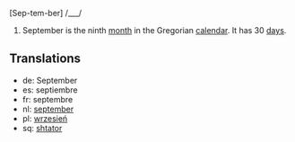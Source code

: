[Sep-tem-ber] /___/

#September is the ninth [[month]] in the Gregorian [[calendar]]. It has 30 [[day]]s.

==Translations==
*de: September
*es: septiembre
*fr: septembre
*nl: [[september]]
*pl: [[wrzesień]]
*sq: [[shtator]]
